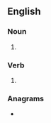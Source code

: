 ==English==

===Noun===
{{head|en|noun form}}

# {{plural of|denizen|lang=en}}

===Verb===
{{head|en|verb form}}

# {{en-third-person singular of|denizen}}

===Anagrams===
* {{anagrams|en|a=deeinnsz|endizens}}